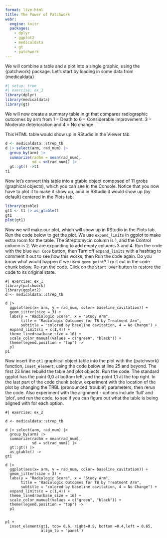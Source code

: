 ```yaml
---
format: live-html
title: The Power of Patchwork
webr:
  engine: knitr
  packages:
    - dplyr
    - ggplot2
    - medicaldata
    - gt
    - patchwork
---
```


We will combine a table and a plot into a single graphic, using the {patchwork} 
package.
Let's start by loading in some data from {medicaldata}

```r
#| setup: true
#| exercise: ex_3
library(dplyr)
library(medicaldata)
library(gt)
```
We will  now create a summary table in gt
that compares radiographic outcomes by arm
from 1 = Death to 6 = Considerable improvement.
3 = Moderate deterioration and 4 = No change

This HTML table would show up in RStudio in the Viewer tab.

```r
d <- medicaldata::strep_tb 
d |> select(arm, rad_num) |> 
  group_by(arm) |> 
  summarize(rad6m = mean(rad_num),
            sd = sd(rad_num)) |> 
  gt::gt() ->t1
t1
```

Now let's convert this table into a gtable object
composed of 11 grobs (graphical objects), which you can see in the Console.
Notice that you now have to plot it to make it show up,
amd in RStudio it would show up (by default) centered in the Plots tab.

```r
library(gtable)
gt1 <- t1 |> as_gtable()
gt1
plot(gt1)
```

Now we will make our plot,
which will show up in RStudio in the Plots tab.
Run the code below to get the plot.
We use `expand_limits` in ggplot to make extra room for the table.
The Streptomycin column is 1, and the Control column is 2.
We are expanding to add empty columns 3 and 4.
Run the code with the blue `Run Code` button, then 
Turn off `expand_limits` with a hashtag to comment it out to see how this works,
then Run the code again.
Do you know what would happen if we used `geom_point`?
Try it out in the code chunk below. Re-run the code.
Click on the `Start Over` button to restore the code to its original state.

```webr-r
#| exercise: ex_1
library(patchwork)
library(ggplot2)
d <- medicaldata::strep_tb 

d |> 
  ggplot(aes(x= arm, y = rad_num, color= baseline_cavitation)) +
  geom_jitter(size = 3) +
  labs(y = "Radiologic Score", x = "Study Arm",
       title = "Radiologic Outcomes for TB by Treatment Arm",
       subtitle = "colored by baseline cavitation, 4 = No Change") +
  expand_limits(x = c(1,4)) +
  theme_linedraw(base_size = 16) +
  scale_color_manual(values = c("green", "black")) +
  theme(legend.position = "top") ->
  p1
p1
```

Now insert the `gt1` graphical object table into the plot with the {patchwork} function, `inset_element`, using the code below at line 25 and beyond.
The first 23 lines rebuild the table and plot objects.
Run the code.
The standard ggplot has the point 0,0 at bottom left, 
and the point 1,1 at the top right.
In the last part of the code chunk below, experiment with the location of the plot by
changing the TRBL (pronounced 'trouble') parameters, then rerun the code.
Also experiment with the alignment - options include 'full' and 'plot',
and run the code, to
see if you can figure out what the table is being aligned with for each option.

```webr-r
#| exercise: ex_2

d <- medicaldata::strep_tb 

d |> select(arm, rad_num) |> 
  group_by(arm) |> 
  summarize(rad6m = mean(rad_num),
            sd = sd(rad_num)) |> 
  gt::gt() |> 
  as_gtable() ->
gt1

d |> 
  ggplot(aes(x= arm, y = rad_num, color= baseline_cavitation)) +
  geom_jitter(size = 3) +
  labs(y = "Radiologic Score", x = "Study Arm",
       title = "Radiologic Outcomes for TB by Treatment Arm",
       subtitle = "colored by baseline cavitation, 4 = No Change") +
  expand_limits(x = c(1,4)) +
  theme_linedraw(base_size = 16) +
  scale_color_manual(values = c("green", "black")) +
  theme(legend.position = "top") ->
  p1


p1 +
  inset_element(gt1, top= 0.6, right=0.9, bottom =0.4,left = 0.65, 
                align_to = 'panel')
```


